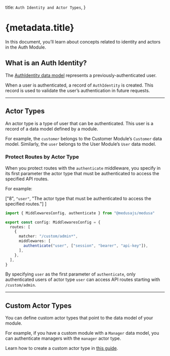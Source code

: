   title: `Auth Identity and Actor Types`,
}

# {metadata.title}

In this document, you’ll learn about concepts related to identity and actors in the Auth Module.

## What is an Auth Identity?

The [AuthIdentity data model](/references/auth/model/AuthIdentity) represents a previously-authenticated user.

When a user is authenticated, a record of `AuthIdentity` is created. This record is used to validate the user’s authentication in future requests.

---

## Actor Types

An actor type is a type of user that can be authenticated. This user is a record of a data model defined by a module.

For example, the `customer` belongs to the Customer Module’s `Customer` data model. Similarly, the `user` belongs to the User Module’s `User` data model.

### Protect Routes by Actor Type

When you protect routes with the `authenticate` middleware, you specify in its first parameter the actor type that must be authenticated to access the specified API routes.

For example:

  ["8", `"user"`, "The actor type that must be authenticated to access the specified routes."]
]

```ts title="src/api/middlewares.ts" highlights={highlights}
import { MiddlewaresConfig, authenticate } from "@medusajs/medusa"

export const config: MiddlewaresConfig = {
  routes: [
    {
      matcher: "/custom/admin*",
      middlewares: [
        authenticate("user", ["session", "bearer", "api-key"]),
      ],
    },
  ],
}
```

By specifying `user` as the first parameter of `authenticate`, only authenticated users of actor type `user` can access API routes starting with `/custom/admin`.

---

## Custom Actor Types

You can define custom actor types that point to the data model of your module.

For example, if you have a custom module with a `Manager` data model, you can authenticate managers with the `manager` actor type.

Learn how to create a custom actor type in [this guide](../create-actor-type/page.mdx).